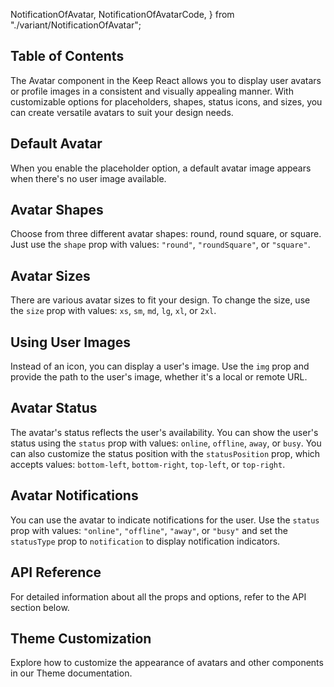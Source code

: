   NotificationOfAvatar,
  NotificationOfAvatarCode,
} from "./variant/NotificationOfAvatar";

## Table of Contents

The Avatar component in the Keep React allows you to display user avatars or profile images in a consistent and visually appealing manner. With customizable options for placeholders, shapes, status icons, and sizes, you can create versatile avatars to suit your design needs.

## Default Avatar

When you enable the placeholder option, a default avatar image appears when there's no user image available.

<CodePreview code={DefaultAvatarCode}>
  <DefaultAvatar />
</CodePreview>

## Avatar Shapes

Choose from three different avatar shapes: round, round square, or square. Just use the `shape` prop with values: `"round"`, `"roundSquare"`, or `"square"`.

<CodePreview code={ShapeAvatarCode}>
  <ShapeAvatar />
</CodePreview>

## Avatar Sizes

There are various avatar sizes to fit your design. To change the size, use the `size` prop with values: `xs`, `sm`, `md`, `lg`, `xl`, or `2xl`.

<CodePreview code={SizesOfAvatarCode}>
  <SizesOfAvatar />
</CodePreview>

## Using User Images

Instead of an icon, you can display a user's image. Use the `img` prop and provide the path to the user's image, whether it's a local or remote URL.

<CodePreview code={ImageOfAvatarCode}>
  <ImageOfAvatar />
</CodePreview>

## Avatar Status

The avatar's status reflects the user's availability. You can show the user's status using the `status` prop with values: `online`, `offline`, `away`, or `busy`. You can also customize the status position with the `statusPosition` prop, which accepts values: `bottom-left`, `bottom-right`, `top-left`, or `top-right`.

<CodePreview code={StatusOfAvatarCode}>
  <StatusOfAvatar />
</CodePreview>

## Avatar Notifications

You can use the avatar to indicate notifications for the user. Use the `status` prop with values: `"online"`, `"offline"`, `"away"`, or `"busy"` and set the `statusType` prop to `notification` to display notification indicators.

<CodePreview code={NotificationOfAvatarCode}>
  <NotificationOfAvatar />
</CodePreview>

## API Reference

For detailed information about all the props and options, refer to the API section below.

<ComponentApi data={avatarApiData} />

## Theme Customization

Explore how to customize the appearance of avatars and other components in our Theme documentation.

<CssThemePreview code={useTheme().theme.avatar} />
